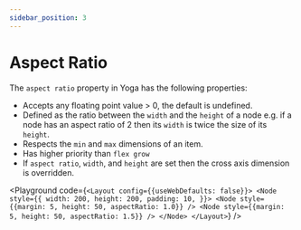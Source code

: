```yaml
---
sidebar_position: 3
---
```



# Aspect Ratio

The `aspect ratio` property in Yoga has the following properties:

- Accepts any floating point value > 0, the default is undefined.
- Defined as the ratio between the `width` and the `height` of a node e.g. if a node has an aspect ratio of 2 then its `width` is twice the size of its `height`.
- Respects the `min` and `max` dimensions of an item.
- Has higher priority than `flex grow`
- If `aspect ratio`, `width`, and `height` are set then the cross axis dimension is overridden.

<Playground code={`<Layout config={{useWebDefaults: false}}>
  <Node
    style={{
      width: 200,
      height: 200,
      padding: 10,
    }}>
    <Node style={{margin: 5, height: 50, aspectRatio: 1.0}} />
    <Node style={{margin: 5, height: 50, aspectRatio: 1.5}} />
  </Node>
</Layout>`} />
